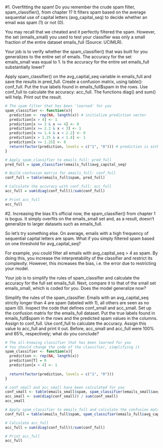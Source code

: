 #1. Overfitting the spam!
Do you remember the crude spam filter, spam_classifier(), from chapter 1? It filters spam based on the average sequential use of capital letters (avg_capital_seq) to decide whether an email was spam (1) or not (0).

You may recall that we cheated and it perfectly filtered the spam. However, the set (emails_small) you used to test your classifier was only a small fraction of the entire dataset emails_full (Source: UCIMLR).

Your job is to verify whether the spam_classifier() that was built for you generalizes to the entire set of emails. The accuracy for the set emails_small was equal to 1. Is the accuracy for the entire set emails_full substantially lower?

Apply spam_classifier() on the avg_capital_seq variable in emails_full and save the results in pred_full.
Create a confusion matrix, using table(): conf_full. Put the true labels found in emails_full$spam in the rows.
Use conf_full to calculate the accuracy: acc_full. The functions diag() and sum() will help. Print out the result.



```r
# The spam filter that has been 'learned' for you
spam_classifier <- function(x){
  prediction <- rep(NA, length(x)) # initialize prediction vector
  prediction[x > 4] <- 1 
  prediction[x >= 3 & x <= 4] <- 0
  prediction[x >= 2.2 & x < 3] <- 1
  prediction[x >= 1.4 & x < 2.2] <- 0
  prediction[x > 1.25 & x < 1.4] <- 1
  prediction[x <= 1.25] <- 0
  return(factor(prediction, levels = c("1", "0"))) # prediction is either 0 or 1
}

# Apply spam_classifier to emails_full: pred_full
pred_full = spam_classifier(emails_full$avg_capital_seq)

# Build confusion matrix for emails_full: conf_full
conf_full = table(emails_full$spam, pred_full)

# Calculate the accuracy with conf_full: acc_full
acc_full = sum(diag(conf_full))/sum(conf_full)

# Print acc_full
acc_full
```


#2. Increasing the bias
It's official now, the spam_classifier() from chapter 1 is bogus. It simply overfits on the emails_small set and, as a result, doesn't generalize to larger datasets such as emails_full.

So let's try something else. On average, emails with a high frequency of sequential capital letters are spam. What if you simply filtered spam based on one threshold for avg_capital_seq?

For example, you could filter all emails with avg_capital_seq > 4 as spam. By doing this, you increase the interpretability of the classifier and restrict its complexity. However, this increases the bias, i.e. the error due to restricting your model.

Your job is to simplify the rules of spam_classifier and calculate the accuracy for the full set emails_full. Next, compare it to that of the small set emails_small, which is coded for you. Does the model generalize now?


Simplify the rules of the spam_classifier. Emails with an avg_capital_seq strictly longer than 4 are spam (labeled with 1), all others are seen as no spam (0).
Inspect the code that defines conf_small and acc_small.
Set up the confusion matrix for the emails_full dataset. Put the true labels found in emails_full$spam in the rows and the predicted spam values in the columns. Assign to conf_full.
Use conf_full to calculate the accuracy. Assign this value to acc_full and print it out. Before, acc_small and acc_full were 100% and 65%, respectively; what do you conclude?


```r
# The all-knowing classifier that has been learned for you
# You should change the code of the classifier, simplifying it
spam_classifier <- function(x){
  prediction <- rep(NA, length(x))
  prediction[T] = 0
  prediction[x > 4] <- 1
  
  return(factor(prediction, levels = c("1", "0")))
}

# conf_small and acc_small have been calculated for you
conf_small <- table(emails_small$spam, spam_classifier(emails_small$avg_capital_seq))
acc_small <- sum(diag(conf_small)) / sum(conf_small)
acc_small

# Apply spam_classifier to emails_full and calculate the confusion matrix: conf_full
conf_full = table(emails_full$spam, spam_classifier(emails_full$avg_capital_seq))

# Calculate acc_full
acc_full = sum(diag(conf_full))/sum(conf_full)

# Print acc_full
acc_full

```


